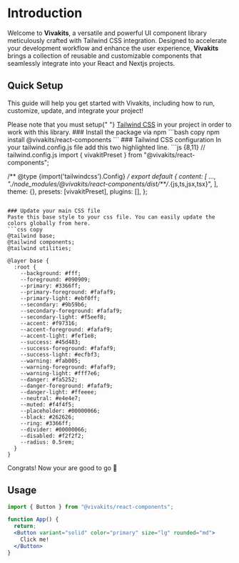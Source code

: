 
# Introduction

Welcome to **Vivakits**, a versatile and powerful UI component library meticulously crafted with Tailwind CSS integration. Designed to accelerate your development workflow and enhance the user experience, **Vivakits** brings a collection of reusable and customizable components that seamlessly integrate into your React and Nextjs
projects.

## Quick Setup

This guide will help you get started with Vivakits, including how to run, customize, update, and integrate your project!

<Callout type="info">
  Please note that you must setup{" "}
  <a href="https://tailwindcss.com/docs/installation/framework-guides" target="_blank"  className="text-blue-600 font-medium mx-0.5">Tailwind CSS</a> in your
  project in order to work with this library.
</Callout>


<Steps>
  ### Install the package via npm
  ```bash copy
  npm install @vivakits/react-components
  ``` 
  ### Tailwind CSS configuration
  In your tailwind.config.js file add this two highlighted line. 
  ```js {8,11}
  // tailwind.config.js
  import { vivakitPreset } from "@vivakits/react-components";

  /** @type {import('tailwindcss').Config} */
    export default {
      content: [
        ...,
        "./node_modules/@vivakits/react-components/dist/**/*.{js,ts,jsx,tsx}",
      ],
      theme: {},
      presets: [vivakitPreset], 
      plugins: [],
    };

  ```

  ### Update your main CSS file
  Paste this base style to your css file. You can easily update the colors globally from here.
  ```css copy
  @tailwind base;
  @tailwind components;
  @tailwind utilities;

 @layer base {
    :root {
      --background: #fff;
      --foreground: #090909;
      --primary: #3366ff;
      --primary-foreground: #fafaf9;
      --primary-light: #ebf0ff;
      --secondary: #9b59b6;
      --secondary-foreground: #fafaf9;
      --secondary-light: #f5eef8;
      --accent: #f97316;
      --accent-foreground: #fafaf9;
      --accent-light: #fef1e8;
      --success: #45d483;
      --success-foreground: #fafaf9;
      --success-light: #ecfbf3;
      --warning: #fab005;
      --warning-foreground: #fafaf9;
      --warning-light: #fff7e6;
      --danger: #fa5252;
      --danger-foreground: #fafaf9;
      --danger-light: #ffeeee;
      --neutral: #e4e4e7;
      --muted: #f4f4f5;
      --placeholder: #00000066;
      --black: #262626;
      --ring: #3366ff;
      --divider: #00000066;
      --disabled: #f2f2f2;
      --radius: 0.5rem;
    }
}
  ```
</Steps>

Congrats! Now your are good to go 🥳


## Usage
```jsx
import { Button } from "@vivakits/react-components";

function App() {
  return;
  <Button variant="solid" color="primary" size="lg" rounded="md">
    Click me!
  </Button>
}
```